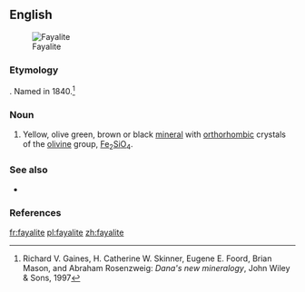 ==English==
[[Image:Fayalite.jpg|thumb|Fayalite]]

===Etymology===
{{suffix|fayal|ite|gloss1=Faial Island in the Azores}}. Named in 1840.<ref>Richard V. Gaines, H. Catherine W. Skinner, Eugene E. Foord, Brian Mason, and Abraham Rosenzweig: ''Dana's new mineralogy'', John Wiley & Sons, 1997</ref>

===Noun===
{{en-noun|s|-}}

# {{context|mineral}} Yellow, olive green, brown or black [[mineral]] with [[orthorhombic]] crystals of the [[olivine]] group, [[iron|Fe]]<sub>2</sub>[[silicon|Si]][[oxygen|O]]<sub>4</sub>.

===See also===
* {{pedia}}

===References===
<references/>

[[fr:fayalite]]
[[pl:fayalite]]
[[zh:fayalite]]